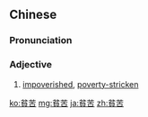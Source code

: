 {{also|贫苦}}
==Chinese==
{{zh-forms|s=贫苦}}

===Pronunciation===
{{zh-pron
|m=pínkǔ
|c=pan4 fu2
|h=pfs=phìn-khú
|mn=pîn-khó͘
|cat=a
}}

===Adjective===
{{zh-adj}}
# [[impoverished]], [[poverty-stricken]]

[[ko:貧苦]]
[[mg:貧苦]]
[[ja:貧苦]]
[[zh:貧苦]]